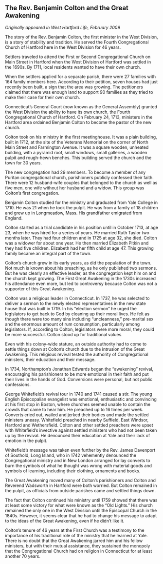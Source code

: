 ## The Rev. Benjamin Colton and the Great Awakening {-}

*Originally appeared in West Hartford Life, February 2009*

The story of the Rev. Benjamin Colton, the first minister in the West Division, is a story of stability and tradition. He served the Fourth Congregational Church of Hartford here in the West Division for 46 years.

Settlers traveled to attend the First or Second Congregational Church on Main Street in Hartford when the West Division of Hartford was settled in the 1690s. By 1711, local residents wanted to have their own church.

When the settlers applied for a separate parish, there were 27 families with 164 family members here. According to their petition, seven houses had just recently been built, a sign that the area was growing. The petitioners claimed that there was enough land to support 90 families as they tried to make their case for their own church.

Connecticut’s General Court (now known as the General Assembly) granted the West Division the ability to have its own church, the Fourth Congregational Church of Hartford. On February 24, 1713, ministers in the Hartford area ordained Benjamin Colton to become the pastor of the new church.

Colton took on his ministry in the first meetinghouse. It was a plain building, built in 1712, at the site of the Veterans Memorial on the corner of North Main Street and Farmington Avenue. It was a square wooden, unheated building, with a pyramid roof, small windows, small galleries, a wooden pulpit and rough-hewn benches. This building served the church and the town for 30 years.

The new congregation had 29 members. To become a member of any Puritan congregational church, parishioners publicly confessed their faith. There were 12 husband-wife couples that belonged to the church as well as five men, one wife without her husband and a widow. This group was Colton’s first congregation.

Benjamin Colton studied for the ministry and graduated from Yale College in 1710. He was 21 when he took the pulpit. He was from a family of 18 children and grew up in Longmeadow, Mass. His grandfather emigrated from England.

Colton started as a trial candidate in his position until in October 1713, at age 23, when he was hired for a series of years. He married Ruth Taylor two months later. They had four children and in 1725 at age 32, she died. Colton was a widower for about one year. He then married Elizabeth Pitkin and they had five children. Elizabeth had her fifth child at age 47. This growing family became an integral part of the town.

Colton’s church grew in its early years, as did the population of the town. Not much is known about his preaching, as he only published two sermons. But he was clearly an effective leader, as the congregation kept him on and the church kept growing. The First Great Awakening in the 1730s increased his attendance even more, but led to controversy because Colton was not a supporter of this Great Awakening.

Colton was a religious leader in Connecticut. In 1737, he was selected to deliver a sermon to the newly elected representatives in the new state house that was built in 1719. In his “election sermon” he urged the legislators to get back to God by cleaning up their moral lives. He felt as though there were too many sins including “uncleanness,” pre-marital sex and the enormous amount of rum consumption, particularly among legislators. If, according to Colton, legislators were more moral, they could be more successful. Colton stood up for traditional values.

Even with his colony-wide stature, an outside authority had to come to settle things down at Colton’s church due to the intrusion of the Great Awakening. This religious revival tested the authority of Congregational ministers, their education and their message.

In 1734, Northampton’s Jonathan Edwards began the “awakening” revival, encouraging his parishioners to be more emotional in their faith and put their lives in the hands of God. Conversions were personal, but not public confessions.

George Whitefield’s revival tour in 1740 and 1741 caused a stir. The young English Episcopalian evangelist was emotional, enthusiastic and convincing at his first stop in Boston, where churches seemed unable to contain the crowds that came to hear him. He preached up to 16 times per week. Converts cried out, wailed and jerked their bodies and made the settled ministers uneasy. Whitefield preached in nearby Suffield, East Windsor, Hartford and Wethersfield. Colton and other settled preachers were upset with Whitefield’s invective against settled ministers who had not been taken up by the revival. He denounced their education at Yale and their lack of emotion in the pulpit.

Whitefield’s message was taken even further by the Rev. James Davenport of Southold, Long Island, who in 1742 vehemently denounced the Congregational ministry and in New London arranged for lay converts to burn the symbols of what he thought was wrong with material goods and symbols of learning, including their clothing, ornaments and books.

The Great Awakening moved many of Colton’s parishioners and Colton and Reverend Wadsworth in Hartford were both worried. But Colton remained in the pulpit, as officials from outside parishes came and settled things down.

The fact that Colton continued his ministry until 1759 showed that there was at least some victory for what were known as the “Old Lights.” His church remained the only one in the West Division until the Episcopal Church in the 1840s. However, it seems clear that he had to change his message to adapt to the ideas of the Great Awakening, even if he didn’t like it.

Colton’s tenure of 46 years at the First Church was a testimony to the importance of his traditional role of the ministry that he learned at Yale. There is no doubt that the Great Awakening jarred him and his fellow ministers, but with their mutual assistance, they sustained the monopoly that the Congregational Church had on religion in Connecticut for at least another 70 years.
